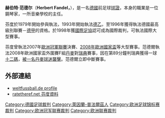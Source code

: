 {{noteta
|T=zh-hans:赫伯特·范德尔;zh-hk:赫伯特·芬度;zh-tw:赫伯特·范德爾;
|1=zh-hans:范德尔;zh-hk:芬度;zh-tw:范德爾;
}}
{{infobox football official
|                name = 赫伯特·范德尔<br>Herbert Fandel
|               image = 
|            fullname = Herbert Fandel
|              height = {{height|m=1.85}}
|         dateofbirth = {{birth date and age|1964|3|9}}
| birth_place         = {{BRD}}[[基爾堡_(萊茵蘭-普法爾茨州)|基爾堡]]
|         dateofdeath = 
|         cityofdeath = 
|      countryofdeath = 
|     otheroccupation = 鋼琴家、音樂學校主任
| years1              = 1989–2009
| league1             = [[德国足协|德国足协]]
| role1               = 裁判
| years2              = 1993–2009
| league2             = [[德乙联赛|德乙联赛]]
| role2               = 裁判
| years3              = 1995–2009
| league3             = [[德甲联赛|德甲联赛]]
| role3               = 裁判
| internationalyears1 = 1998–2008
| confederation1      = [[FIFA国际裁判名录|FIFA名录]]
| internationalrole1  = 裁判
}}
'''赫伯特·范德尔'''（'''Herbert Fandel，'''{{bd|1964年|3月9日|catidx=Fandel, Herbert}}），是一名[[德國|德國]]前足球[[球證|球證]]，本身的職業是一位鋼琴家，一所音樂學校的主任。

芬度於1979年開始參與執法，1993年開始執法[[德乙|德乙]]，至1996年獲得執法德國最高級別聯賽－[[德甲|德甲]]的資格。於1998年獲[[國際足協|國際足協]]認可成為國際裁判，可執法國際大型賽事。

芬度曾執法2007年[[歐洲冠軍聯賽|歐洲冠軍聯賽]]決賽、[[2008年歐洲國家盃|2008年歐洲國家盃]]等大型賽事。范德爾執法2008年歐洲國家盃外圍賽F組[[丹麥國家足球隊|丹麥]]對[[瑞典國家足球隊|瑞典]]賽事，因在第89分鐘判瑞典獲得一球[[十二碼|十二碼]]，[[2008年歐洲國家盃外圍賽球證遇襲事件|被一名丹麥球迷襲擊]]。范德爾立即中斷賽事。

==外部連結==
*[http://www.weltfussball.de/schiedsrichter_profil.php?id=2323 weltfussball.de profile] {{Wayback|url=http://www.weltfussball.de/schiedsrichter_profil.php?id=2323 |date=20070313192205 }}{{De icon}} 
*[http://www.ratetheref.net/ref/view/31/herbert-fandel ratetheref.net 芬度資料] {{Wayback|url=http://www.ratetheref.net/ref/view/31/herbert-fandel |date=20210114234905 }}

{{start box}}
{{succession box|title=[[歐洲足協盃|歐洲足協盃決賽球證]]|before=[[2005年歐洲足協盃決賽|2005年歐洲足協盃決賽]]<br />{{flagicon|ENG}} [[格拉咸·普爾|普爾]] |after=[[2007年歐洲足協盃決賽|2007年歐洲足協盃決賽]]<br />{{flagicon|SUI}} [[马西莫·布萨卡|布萨卡]] |years='''2006年決賽<br />{{flagicon|GER}} 赫伯特·范德尔'''}}
{{succession box|title=[[歐洲冠軍聯賽|歐洲冠軍聯賽決賽球證]]|before=[[2006年歐洲冠軍聯賽決賽|2006年歐洲冠軍聯賽決賽]]<br />{{flagicon|NOR}} {{tsl|en|Terje Hauge|}} |after=[[2008年歐洲冠軍聯賽決賽|2008年歐洲冠軍聯賽決賽]]<br />{{flagicon|SVK}} [[盧博斯·米海爾|米海爾]] |years='''2007年決賽<br />{{flagicon|GER}} 赫伯特·范德尔'''}}
{{end box}}

{{DEFAULTSORT:Fandel, Herbert}}
[[Category:德國足球裁判|Category:德國足球裁判]]
[[Category:萊因蘭-普法爾茲人|Category:萊因蘭-普法爾茲人]]
[[Category:欧洲足球锦标赛裁判|Category:欧洲足球锦标赛裁判]]
[[Category:欧洲冠军联赛裁判|Category:欧洲冠军联赛裁判]]
[[Category:欧洲联赛裁判|Category:欧洲联赛裁判]]